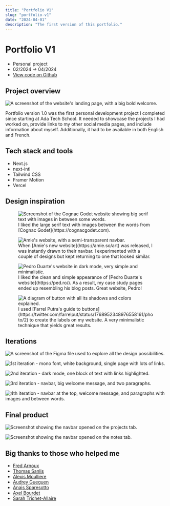 ```yaml
---
title: "Portfolio V1"
slug: "portfolio-v1"
date: "2024-04-01"
description: "The first version of this portfolio."
---
```


# Portfolio V1

- Personal project
- 02/2024 -> 04/2024
- [View code on Github](https://github.com/lemathurin/portfolio/tree/v1)

## Project overview

<Image
  src="https://5q44w9bzpv.ufs.sh/f/vqzvWuhpJmwXXGT3V6tgs8zZdmwB31rtVQfjMYHnJCTbkAFD"
  alt="A screenshot of the website's landing page, with a big bold welcome."
/>

Portfolio version 1.0 was the first personal development project I completed since starting at Ada Tech School. It needed to showcase the projects I had worked on, provide links to my other social media pages, and include information about myself. Additionally, it had to be available in both English and French.

## Tech stack and tools

- Next.js
- next-intl
- Tailwind CSS
- Framer Motion
- Vercel

## Design inspiration

<figure>
  <Image
    src="https://5q44w9bzpv.ufs.sh/f/vqzvWuhpJmwXNaNka1PV9aX7GKwfgvtTzMLsJeBUjynFP40u"
    alt="Screenshot of the Cognac Godet website showing big serif text with images in between some words."
  />
  <figcaption>
    I liked the large serif text with images between the words from [Cognac
    Godet](https://cognacgodet.com).
  </figcaption>
</figure>

<figure>
  <Image
    src="https://5q44w9bzpv.ufs.sh/f/vqzvWuhpJmwXSTbezC8Wfbl01CeIMUcRpEmhQG4jYasznHtF"
    alt="Amie's website, with a semi-transparent navbar."
  />
  <figcaption>
    When [Amie's new website](https://amie.so/art) was released, I was instantly
    drawn to their navbar. I experimented with a couple of designs but kept
    returning to one that looked similar.
  </figcaption>
</figure>

<figure>
  <Image
    src="https://5q44w9bzpv.ufs.sh/f/vqzvWuhpJmwX5EK9xD6TtcdGu2sI9C7yblXkPZFSViHm6rvT"
    alt="Pedro Duarte's website in dark mode, very simple and minimalistic."
  />
  <figcaption>
    I liked the clean and simple appearance of [Pedro Duarte's
    website](https://ped.ro/). As a result, my case study pages ended up
    resembling his blog posts. Great website, Pedro!
  </figcaption>
</figure>

<figure>
  <Image
    src="https://5q44w9bzpv.ufs.sh/f/vqzvWuhpJmwXqOnHkkpzH4LXy51GktTuheFlUAwcv2VgQarK"
    alt="A diagram of button with all its shadows and colors explained."
  />
  <figcaption>
    I used [Farrel Putra's guide to
    buttons](https://twitter.com/farrelput/status/1768952348976558161/photo/2)
    to create the labels on my website. A very minimalistic technique that
    yields great results.
  </figcaption>
</figure>

## Iterations

<Image
  src="https://5q44w9bzpv.ufs.sh/f/vqzvWuhpJmwXNMwomyPV9aX7GKwfgvtTzMLsJeBUjynFP40u"
  alt="A screenshot of the Figma file used to explore all the design possibilities."
/>

<Image
  src="https://5q44w9bzpv.ufs.sh/f/vqzvWuhpJmwX2GSHOZjab2JnoGdL156AWIvsmt0jQPpKyFz8"
  alt="1st iteration - mono font, white background, single page with lots of links."
/>

<Image
  src="https://5q44w9bzpv.ufs.sh/f/vqzvWuhpJmwXJJ0LUt1nGRHqvcgpfS0e7yN8ktYUhAQFDzrO"
  alt="2nd iteration - dark mode, one block of text with links highlighted."
/>

<Image
  src="https://5q44w9bzpv.ufs.sh/f/vqzvWuhpJmwXNJb9nhPV9aX7GKwfgvtTzMLsJeBUjynFP40u"
  alt="3rd iteration - navbar, big welcome message, and two paragraphs."
/>

<Image
  src="https://5q44w9bzpv.ufs.sh/f/vqzvWuhpJmwXV5A2yDXW2IYZeJEMPLR5VcHjlGStDmU1vKni"
  alt="4th iteration - navbar at the top, welcome message, and paragraphs with images and between words."
/>

## Final product

<Image
  src="https://5q44w9bzpv.ufs.sh/f/vqzvWuhpJmwX2knYmTjab2JnoGdL156AWIvsmt0jQPpKyFz8"
  alt="Screenshot showing the navbar opened on the projects tab."
/>

<Image
  src="https://5q44w9bzpv.ufs.sh/f/vqzvWuhpJmwXClpXc3UN4nf7yrSBlbuPZFEswqdUCpk3ochN"
  alt="Screenshot showing the navbar opened on the notes tab."
/>

## Big thanks to those who helped me

- [Fred Arnoux](https://www.linkedin.com/in/farnoux/)
- [Thomas Sanlis](https://twitter.com/T_Zahil)
- [Alexis Moulliere](https://github.com/realalexis)
- [Audrey Gueguen](https://github.com/AudreyGgn)
- [Anais Sparesotto](https://fr.linkedin.com/in/anais-sparesotto)
- [Axel Bourdet](https://thedreampunk.com/en/)
- [Sarah Trichet-Allaire](https://mastodon.cloud/@Sarah_Trichet_Allaire)
